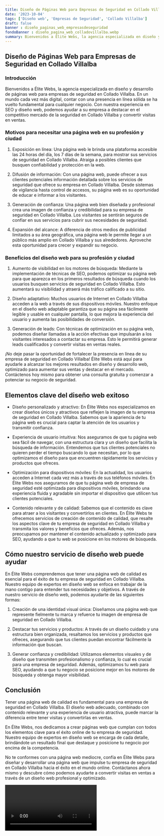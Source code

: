 ```yaml
---
title: Diseño de Páginas Web para Empresas de Seguridad en Collado Villalba
date: '2023-10-04'
tags: ['Diseño web', 'Empresas de Seguridad', 'Collado Villalba']
draft: false
banner : diseño_paginas_web_empresasdeseguridad
fondoBanner : diseño_pagina_web_colladovillalba.webp
summary: Bienvenidos a Élite Webs, la agencia especializada en diseño y desarrollo de páginas web para empresas de seguridad en Collado Villalba. En un mundo cada vez más digital, contar con una presencia en línea sólida se ha vuelto fundamental para cualquier negocio. Con nuestra experiencia en SEO y diseño web, podemos ayudar a su empresa a destacar en el competitivo mercado de la seguridad en Collado Villalba y convertir visitas en ventas.
---
```


## Diseño de Páginas Web para Empresas de Seguridad en Collado Villalba

### Introducción

Bienvenidos a Élite Webs, la agencia especializada en diseño y desarrollo de páginas web para empresas de seguridad en Collado Villalba. En un mundo cada vez más digital, contar con una presencia en línea sólida se ha vuelto fundamental para cualquier negocio. Con nuestra experiencia en SEO y diseño web, podemos ayudar a su empresa a destacar en el competitivo mercado de la seguridad en Collado Villalba y convertir visitas en ventas.

### Motivos para necesitar una página web en su profesión y ciudad

1. Exposición en línea: Una página web le brinda una plataforma accesible las 24 horas del día, los 7 días de la semana, para mostrar sus servicios de seguridad en Collado Villalba. Atraiga a posibles clientes que busquen confiabilidad y protección en la web.

2. Difusión de información: Con una página web, puede ofrecer a sus clientes potenciales información detallada sobre los servicios de seguridad que ofrece su empresa en Collado Villalba. Desde sistemas de vigilancia hasta control de accesos, su página web es su oportunidad de educar e informar a los visitantes.

3. Generación de confianza: Una página web bien diseñada y profesional crea una imagen de confianza y credibilidad para su empresa de seguridad en Collado Villalba. Los visitantes se sentirán seguros de confiar en sus servicios para cubrir sus necesidades de seguridad.

4. Expansión del alcance: A diferencia de otros medios de publicidad limitados a su área geográfica, una página web le permite llegar a un público más amplio en Collado Villalba y sus alrededores. Aproveche esta oportunidad para crecer y expandir su negocio.

### Beneficios del diseño web para su profesión y ciudad

1. Aumento de visibilidad en los motores de búsqueda: Mediante la implementación de técnicas de SEO, podemos optimizar su página web para que aparezca en los primeros resultados de búsqueda cuando los usuarios busquen servicios de seguridad en Collado Villalba. Esto aumentará su visibilidad y atraerá más tráfico calificado a su sitio.

2. Diseño adaptativo: Muchos usuarios de Internet en Collado Villalba acceden a la web a través de sus dispositivos móviles. Nuestro enfoque en el diseño web adaptable garantiza que su página sea fácilmente legible y usable en cualquier pantalla, lo que mejora la experiencia del usuario y aumenta las posibilidades de conversión.

3. Generación de leads: Con técnicas de optimización en su página web, podemos diseñar llamadas a la acción efectivas que impulsarán a los visitantes interesados a contactar su empresa. Esto le permitirá generar leads cualificados y convertir visitas en ventas reales.

¡No deje pasar la oportunidad de fortalecer la presencia en línea de su empresa de seguridad en Collado Villalba! Élite Webs está aquí para ayudarle a alcanzar los mejores resultados en diseño y desarrollo web, optimizado para aumentar sus ventas y destacar en el mercado. Contáctenos hoy mismo para obtener una consulta gratuita y comenzar a potenciar su negocio de seguridad.

<GifSeo />

<Cta />

## Elementos clave del diseño web exitoso

- Diseño personalizado y atractivo: En Élite Webs nos especializamos en crear diseños únicos y atractivos que reflejen la imagen de tu empresa de seguridad en Collado Villalba. Sabemos que la apariencia de tu página web es crucial para captar la atención de los usuarios y transmitir confianza.

- Experiencia de usuario intuitiva: Nos aseguramos de que tu página web sea fácil de navegar, con una estructura clara y un diseño que facilita la búsqueda de información. Entendemos que tus clientes potenciales no quieren perder el tiempo buscando lo que necesitan, por lo que optimizamos el diseño para que encuentren rápidamente los servicios y productos que ofreces.

- Optimización para dispositivos móviles: En la actualidad, los usuarios acceden a Internet cada vez más a través de sus teléfonos móviles. En Élite Webs nos aseguramos de que tu página web de empresa de seguridad esté optimizada para dispositivos móviles, brindando una experiencia fluida y agradable sin importar el dispositivo que utilicen tus clientes potenciales.

- Contenido relevante y de calidad: Sabemos que el contenido es clave para atraer a los visitantes y convertirlos en clientes. En Élite Webs te ofrecemos servicios de creación de contenido de calidad, que resalte los aspectos clave de tu empresa de seguridad en Collado Villalba y transmita los valores y beneficios que ofreces. Además, nos preocupamos por mantener el contenido actualizado y optimizado para SEO, ayudando a que tu web se posicione en los motores de búsqueda.

## Cómo nuestro servicio de diseño web puede ayudar

En Élite Webs comprendemos que tener una página web de calidad es esencial para el éxito de tu empresa de seguridad en Collado Villalba. Nuestro equipo de expertos en diseño web se enfoca en trabajar de la mano contigo para entender tus necesidades y objetivos. A través de nuestro servicio de diseño web, podemos ayudarte de las siguientes formas:

1. Creación de una identidad visual única: Diseñamos una página web que represente fielmente tu marca y refuerce tu imagen de empresa de seguridad en Collado Villalba.

2. Destacar tus servicios y productos: A través de un diseño cuidado y una estructura bien organizada, resaltamos los servicios y productos que ofreces, asegurando que tus clientes puedan encontrar fácilmente la información que buscan.

3. Generar confianza y credibilidad: Utilizamos elementos visuales y de diseño que transmiten profesionalismo y confianza, lo cual es crucial para una empresa de seguridad. Además, optimizamos tu web para SEO, ayudando a que tu negocio se posicione mejor en los motores de búsqueda y obtenga mayor visibilidad.

## Conclusión

Tener una página web de calidad es fundamental para una empresa de seguridad en Collado Villalba. El diseño web adecuado, combinado con contenido relevante y una experiencia de usuario atractiva, puede marcar la diferencia entre tener visitas y convertirlas en ventas.

En Élite Webs, nos dedicamos a crear páginas web que cumplan con todos los elementos clave para el éxito online de tu empresa de seguridad. Nuestro equipo de expertos en diseño web se encarga de cada detalle, brindándote un resultado final que destaque y posicione tu negocio por encima de la competencia.

No te conformes con una página web mediocre, confía en Élite Webs para diseñar y desarrollar una página web que impulse tu empresa de seguridad en Collado Villalba hacia el éxito en el mundo online. Contáctanos ahora mismo y descubre cómo podemos ayudarte a convertir visitas en ventas a través de un diseño web profesional y optimizado.

<Video />

<CtaBot job='Empresas de Seguridad' city='Collado Villalba'/>

<Gmaps query='Collado Villalba+españa+maps' />